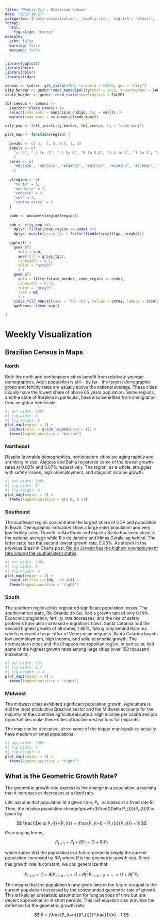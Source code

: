 ```yaml
---
title: 'Weekly Viz - Brazilian Census'
date: "2023-10-27"
categories: ['data-visualization', 'weekly-viz', 'english', 'brasil', 'ggplot2']
format:
  html: 
    fig-align: "center"
execute: 
  echo: false
  warning: false
  message: false
---
```


```r
library(ggplot2)
library(here)
library(dplyr)
library(tidyr)
```

```r
census <- sidrar::get_sidra(4709, variable = 10605, geo = "City")
city_border <- geobr::read_municipality(year = 2020, showProgress = FALSE)
state_border <- geobr::read_state(showProgress = FALSE)
```

```r
tbl_census <- census |> 
  janitor::clean_names() |> 
  select(code_muni = municipio_codigo, tgc = valor) |> 
  mutate(code_muni = as.numeric(code_muni))
```

```r
city_pop <- left_join(city_border, tbl_census, by = "code_muni")
```

```r
plot_map <- function(region) {
  
  breaks <- c(-3, -1, 0, 0.5, 1, 3)
  labels <- c(
    "< -3", "-3 to -1", "-1 to 0", "0 to 0.5", "0.5 to 1", "1 to 3", "> 3"
    )
  cores <- c(
    "#B2182B", "#D6604D", "#F4A582", "#92C5DE", "#4393C3", "#2166AC", "#053061"
    )
  
  vlregion <- c(
    "norte" = 1,
    "nordeste" = 2,
    "sudeste" = 3,
    "sul" = 4,
    "centro-oeste" = 5 
  )
  
  code <- unname(vlregion[region])
  
  sub <- city_pop %>%
    dplyr::filter(code_region == code) %>%
    dplyr::mutate(group_tgc = factor(findInterval(tgc, breaks)))
  
  ggplot() +
    geom_sf(
      data = sub,
      aes(fill = group_tgc),
      linewidth = 0.1,
      color = "gray95"
      ) +
    geom_sf(
      data = filter(state_border, code_region == code),
      linewidth = 0.75,
      color = "gray90",
      fill = NA
      ) +
    scale_fill_manual(name = "TGC (%)", values = cores, labels = labels) +
    ggthemes::theme_map()
  
}
```

# Weekly Visualization

## Brazilian Census in Maps

### North

Both the north and northeastern cities benefit from relatively younger demographics. Adult population is still - by far - the largest demographic group and fertility rates are usually above the national average. These cities usually have the lowest share of above 65 years population. Some regions, and the state of Roraíma in particular, have also benefited from immigration from neighbor Venezuela.

```r
#| out-width: 100%
#| fig-width: 8
#| fig-height: 8
plot_map(region = 1) +
  guides(color = guide_legend(nrow = 1)) +
  theme(legend.position = "bottom")
```

### Northeast

Despite favorable demographics, northeastern cities are aging rapidly and shrinking in size. Alagoas and Bahia registered some of the lowest growth rates at 0.02% and 0.07% respectively. The region, as a whole, struggles with safety issues, high unemployment, and stagnant income growth.

```r
#| out-width: 100%
#| fig-width: 8
#| fig-height: 8
plot_map(region = 2) +
  theme(legend.position = c(0.8, 0.1))
```

### Southeast

The southeast region concentrates the largest share of GDP and population in Brazil. Demographic indicators show a large elder population and very low fertility rates. Growth in São Paulo and Espírito Santo has been close to the national average while Rio de Janeiro and Minas Gerais lag behind. The latter state has the second lowest growth rate, 0.03%. As shown in the previous Brazil in Charts post, [Rio de Janeiro has the highest unemployment rate among the southeastern states](https://restateinsight.com/posts/general-posts/2023-09-wz-unemployment/).

```r
#| out-width: 100%
#| fig-width: 8
#| fig-height: 8
plot_map(region = 3) +
  coord_sf(xlim = c(NA, -38.46)) +
  theme(legend.position = "right")
```

### South

The southern region cities registered significant population losses. The southernmost state, Rio Grande do Sul, had a growth rate of only 0.14%. Economic stagnation, fertility rate decreases, and the rise of safety problems have also increased emigrations flows. Santa Catarina had the second highest growth of all states, 1.66%, falling only behind Roraíma, which received a huge influx of Venezuelan migrants. Santa Catarina boasts low unemployment, high income, and solid economic growth. The northeastern cities and the Chapecó metropolitan region, in particular, had some of the highest growth rates among large cities (over 100 thousand inhabitants).

```r
#| out-width: 80%
#| fig-width: 6.4
#| fig-height: 6.4
plot_map(region = 4) +
  theme(legend.position = "right")
```

### Midwest

The midwest cities exhibited significant population growth. Agriculture is still the most productive Brazilian sector and the Midwest accounts for the majority of the countries agricultural output. High income per capita and job opportunities make these cities attractive destinations for migrants.

The map can be deceptive, since some of the bigger municipalities actually have medium or small populations.

```r
#| out-width: 100%
#| fig-width: 8
#| fig-height: 8
plot_map(region = 5) +
  theme(legend.position = "right")
```

## What is the Geometric Growth Rate?

The geometric growth rate expresses the change in a population, assuming that it increases or decreases at a fixed rate.

Lets assume that population at a given time, $P_{t}$, increases at a fixed rate $R$. Then, the relative population change/growth $\frac{\Delta P_{t}}{P_{t}}$ is given by

$$
\frac{\Delta P_{t}}{P_{t}} = \frac{P_{t+1} - P_{t}}{P_{t}} = R
$$

Rearranging terms,

$$
P_{t+1} = P_{t} + RP_{t} = (1 + R)P_{t}
$$

which states that the population in a future period is simply the current population increased by $RP_{t}$ where $R$ is the geometric growth rate. Since this growth rate is constant, we can generalize that

$$
P_{t+n} = (1+R)P_{t+n-1} = (1+R)^2P_{t+n-2} = \dots = (1+R)^nP_{t}
$$

This means that the population in any given time in the future is equal to the current population increased by the compounded geometric rate of growth. This is likely an unrealistic assumption for long periods of time but is a decent approximation in short periods. This last equation also provides the definition for the geometric growth rate:

$$
R = (\frac{P_{t+n}}{P_{t}})^\frac{1}{n} - 1
$$
